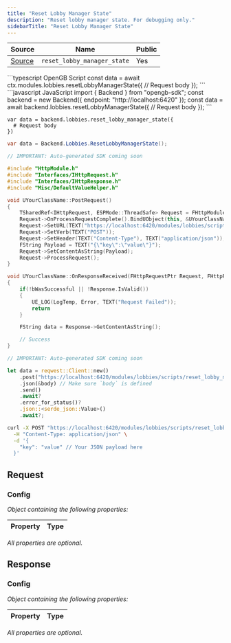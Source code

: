 ```yaml
---
title: "Reset Lobby Manager State"
description: "Reset lobby manager state. For debugging only."
sidebarTitle: "Reset Lobby Manager State"
---
```


| Source                                                                                                      | Name       | Public     |
| ----------------------------------------------------------------------------------------------------------- | ---------- | ---------- |
| [Source](https://github.com/rivet-gg/opengb-modules/tree/main/modules/lobbies/scripts/reset_lobby_manager_state.ts) | `reset_lobby_manager_state` | Yes |

<RequestExample>
```typescript OpenGB Script
const data = await ctx.modules.lobbies.resetLobbyManagerState({
  // Request body
});
```
```javascript JavaScript
import { Backend } from "opengb-sdk";
const backend = new Backend({ endpoint: "http://localhost:6420" });
const data = await backend.lobbies.resetLobbyManagerState({
  // Request body
});
```

```gdscript Godot
var data = backend.lobbies.reset_lobby_manager_state({
  # Request body
})
```

```csharp Unity
var data = Backend.Lobbies.ResetLobbyManagerState();
```

```cpp Unreal Engine
// IMPORTANT: Auto-generated SDK coming soon

#include "HttpModule.h"
#include "Interfaces/IHttpRequest.h"
#include "Interfaces/IHttpResponse.h"
#include "Misc/DefaultValueHelper.h"

void UYourClassName::PostRequest()
{
    TSharedRef<IHttpRequest, ESPMode::ThreadSafe> Request = FHttpModule::Get().CreateRequest();
    Request->OnProcessRequestComplete().BindUObject(this, &UYourClassName::OnResponseReceived);
    Request->SetURL(TEXT("https://localhost:6420/modules/lobbies/scripts/reset_lobby_manager_state/call"));
    Request->SetVerb(TEXT("POST"));
    Request->SetHeader(TEXT("Content-Type"), TEXT("application/json"));
    FString Payload = TEXT("{\"key\":\"value\"}");
    Request->SetContentAsString(Payload);
    Request->ProcessRequest();
}

void UYourClassName::OnResponseReceived(FHttpRequestPtr Request, FHttpResponsePtr Response, bool bWasSuccessful)
{
    if(!bWasSuccessful || !Response.IsValid())
    {
        UE_LOG(LogTemp, Error, TEXT("Request Failed"));
        return
    }

    FString data = Response->GetContentAsString();

    // Success
}
```

```rust Rust
// IMPORTANT: Auto-generated SDK coming soon

let data = reqwest::Client::new()
    .post("https://localhost:6420/modules/lobbies/scripts/reset_lobby_manager_state/call")
    .json(&body) // Make sure `body` is defined
    .send()
    .await?
    .error_for_status()?
    .json::<serde_json::Value>()
    .await?;
```

```bash curl
curl -X POST "https://localhost:6420/modules/lobbies/scripts/reset_lobby_manager_state/call" \
  -H "Content-Type: application/json" \
  -d '{
    "key": "value" // Your JSON payload here
  }'
```

</RequestExample>

## Request



### Config

_Object containing the following properties:_

| Property | Type |
| :------- | :--- |

_All properties are optional._


## Response



### Config

_Object containing the following properties:_

| Property | Type |
| :------- | :--- |

_All properties are optional._

